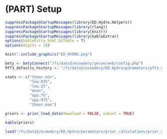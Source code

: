 # (PART) Setup {-}

```r
suppressPackageStartupMessages(library(ED.Hydro.Helpers))
suppressPackageStartupMessages(library(rlang))
suppressPackageStartupMessages(library(knitr))
suppressPackageStartupMessages(library(kableExtra))
options(kableExtra.html.bsTable = T)
options(digits = 10)

knitr::include_graphics("ED_HYDRO.png")

bety <- betyConnect("/fs/data3/ecowdery/pecan/web/config.php")
PFT3_defaults_history <- "/fs/data3/ecowdery/ED.Hydro/parameters/pft3_defaults_history.xml"

stats <- c("theor.min",
           "low.025", 
           "low.25", 
           "mean",
           "upp.75",
           "upp.975",
           "theor.max")

priors <- prior_load_data(download = FALSE, subset = TRUE)

kable(priors)

load("/fs/data3/ecowdery/ED.Hydro/parameters/prior_calculations/prior_data/accepted_dists.Rdata")

```
